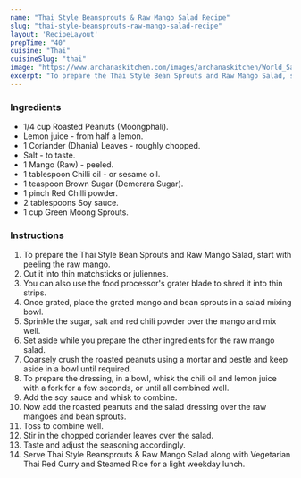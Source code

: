 ---
name: "Thai Style Beansprouts & Raw Mango Salad Recipe"
slug: "thai-style-beansprouts-raw-mango-salad-recipe"
layout: 'RecipeLayout'
prepTime: "40"
cuisine: "Thai"
cuisineSlug: "thai"
image: "https://www.archanaskitchen.com/images/archanaskitchen/World_Salads/Thai_Style_Bean_Sprout_raw_mango_salad_Recipe.jpg"
excerpt: "To prepare the Thai Style Bean Sprouts and Raw Mango Salad, start with peeling the raw mango"
---

### Ingredients

- 1/4 cup Roasted Peanuts (Moongphali).
- Lemon juice - from half a lemon.
- 1 Coriander (Dhania) Leaves - roughly chopped.
- Salt - to taste.
- 1 Mango (Raw) - peeled.
- 1 tablespoon Chilli oil - or sesame oil.
- 1 teaspoon Brown Sugar (Demerara Sugar).
- 1 pinch Red Chilli powder.
- 2 tablespoons Soy sauce.
- 1 cup Green Moong Sprouts.

### Instructions

1. To prepare the Thai Style Bean Sprouts and Raw Mango Salad, start with peeling the raw mango.
1. Cut it into thin matchsticks or juliennes.
1. You can also use the food processor's grater blade to shred it into thin strips.
1. Once grated, place the grated mango and bean sprouts in a salad mixing bowl.
1. Sprinkle the sugar, salt and red chili powder over the mango and mix well.
1. Set aside while you prepare the other ingredients for the raw mango salad.
1. Coarsely crush the roasted peanuts using a mortar and pestle and keep aside in a bowl until required.
1. To prepare the dressing, in a bowl, whisk the chili oil and lemon juice with a fork for a few seconds, or until all combined well.
1. Add the soy sauce and whisk to combine.
1. Now add the roasted peanuts and the salad dressing over the raw mangoes and bean sprouts.
1. Toss to combine well.
1. Stir in the chopped coriander leaves over the salad.
1. Taste and adjust the seasoning accordingly.
1. Serve Thai Style Beansprouts & Raw Mango Salad along with Vegetarian Thai Red Curry and Steamed Rice for a light weekday lunch.
